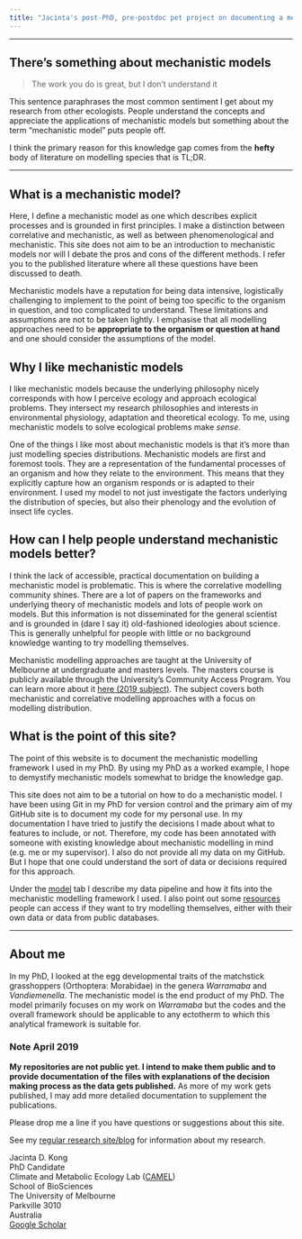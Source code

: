 ---
title: "Jacinta's post-PhD, pre-postdoc pet project on documenting a mechanistic model"
---
***

## There's something about mechanistic models

>  The work you do is great, but I don't understand it

This sentence paraphrases the most common sentiment I get about my research from other ecologists. People understand the concepts and appreciate the applications of mechanistic models but something about the term "mechanistic model" puts people off. 

I think the primary reason for this knowledge gap comes from the **hefty** body of literature on modelling species that is TL;DR.

***

## What is a mechanistic model?
Here, I define a mechanistic model as one which describes explicit processes and is grounded in first principles. I make a distinction between correlative and mechanistic, as well as between phenomenological and mechanistic. This site does not aim to be an introduction to mechanistic models nor will I debate the pros and cons of the different methods. I refer you to the published literature where all these questions have been discussed to death. 

Mechanistic models have a reputation for being data intensive, logistically challenging to implement to the point of being too specific to the organism in question, and too complicated to understand. These limitations and assumptions are not to be taken lightly. I emphasise that all modelling approaches need to be **appropriate to the organism or question at hand** and one should consider the assumptions of the model.

## Why I like mechanistic models
I like mechanistic models because the underlying philosophy nicely corresponds with how I perceive ecology and approach ecological problems. They intersect my research philosophies and interests in environmental physiology, adaptation and theoretical ecology. To me, using mechanistic models to solve ecological problems make *sense*.

One of the things I like most about mechanistic models is that it's more than just modelling species distributions. Mechanistic models are first and foremost tools. They are a representation of the fundamental processes of an organism and how they relate to the environment. This means that they explicitly capture how an organism responds or is adapted to their environment. I used my model to not just investigate the factors underlying the distribution of species, but also their phenology and the evolution of insect life cycles.

## How can I help people understand mechanistic models better?
I think the lack of accessible, practical documentation on building a mechanistic model is problematic. This is where the correlative modelling community shines. There are a lot of papers on the frameworks and underlying theory of mechanistic models and lots of people work on models. But this information is not disseminated for the general scientist and is grounded in (dare I say it) old-fashioned ideologies about science. This is generally unhelpful for people with little or no background knowledge wanting to try modelling themselves.

Mechanistic modelling approaches are taught at the University of Melbourne at undergraduate and masters levels. The masters course is publicly available through the University's Community Access Program. You can learn more about it [here (2019 subject)](https://handbook.unimelb.edu.au/2019/subjects/evsc90026). The subject covers both mechanistic and correlative modelling approaches with a focus on modelling distribution.

## What is the point of this site?
The point of this website is to document the mechanistic modelling framework I used in my PhD. By using my PhD as a worked example, I hope to demystify mechanistic models somewhat to bridge the knowledge gap.

This site does not aim to be a tutorial on how to do a mechanistic model. I have been using Git in my PhD for version control and the primary aim of my GitHub site is to document my code for my personal use. In my documentation I have tried to justify the decisions I made about what to features to include, or not. Therefore, my code has been annotated with someone with existing knowledge about mechanistic modelling in mind (e.g. me or my supervisor). I also do not provide all my data on my GitHub. But I hope that one could understand the sort of data or decisions required for this approach.

Under the [model](https://jacintak.github.io/model) tab I describe my data pipeline and how it fits into the mechanistic modelling framework I used. I also point out some [resources](https://jacintak.github.io/resources) people can access if they want to try modelling themselves, either with their own data or data from public databases. 

***

## About me
In my PhD, I looked at the egg developmental traits of the matchstick grasshoppers (Orthoptera: Morabidae) in the genera *Warramaba* and *Vandiemenella*. The mechanistic model is the end product of my PhD. The model primarily focuses on my work on *Warramaba* but the codes and the overall framework should be applicable to any ectotherm to which this analytical framework is suitable for.

### Note April 2019
**My repositories are not public yet. I intend to make them public and to provide documentation of the files with explanations of the decision making process as the data gets published.** As more of my work gets published, I may add more detailed documentation to supplement the publications.

Please drop me a line if you have questions or suggestions about this site.

See my [regular research site/blog](https://jacintakongresearch.wordpress.com) for information about my research. 

Jacinta D. Kong  
PhD Candidate  
Climate and Metabolic Ecology Lab ([CAMEL](https://camelunimelb.wordpress.com))  
School of BioSciences   
The University of Melbourne  
Parkville 3010  
Australia  
[Google Scholar](https://scholar.google.com.au/citations?user=EBtRPuwAAAAJ&hl=en&oi=ao)

